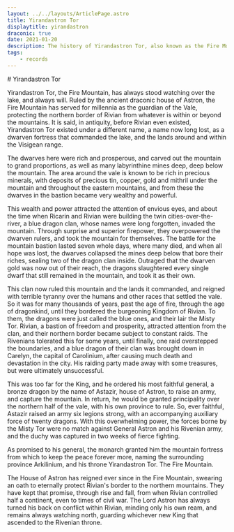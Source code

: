 ```yaml
---
layout: ../../layouts/ArticlePage.astro
title: Yirandastron Tor
displaytitle: yirandastron
draconic: true
date: 2021-01-20
description: The history of Yirandastron Tor, also known as the Fire Mountain, the domain of House Astron ever since it was first conquered by Rivian.
tags:
    - records
---
```


<ColourBand>
# Yirandastron Tor 
</ColourBand>

<CBox>

Yirandastron Tor, the Fire Mountain, has always stood watching over the lake, and always will. Ruled by the ancient draconic house of Astron, the Fire Mountain has served for millennia as the guardian of the Vale, protecting the northern border of Rivian from whatever is within or beyond the mountains. It is said, in antiquity, before Rivian even existed, Yirandastron Tor existed under a different name, a name now long lost, as a dwarven fortress that commanded the lake, and the lands around and within the Visigean range.

The dwarves here were rich and prosperous, and carved out the mountain to grand proportions, as well as many labyrinthine mines deep, deep below the mountain. The area around the vale is known to be rich in precious minerals, with deposits of precious tin, copper, gold and mithril under the mountain and throughout the eastern mountains, and from these the dwarves in the bastion became very wealthy and powerful.

This wealth and power attracted the attention of envious eyes, and about the time when Ricarin and Rivian were building the twin cities-over-the-river, a blue dragon clan, whose names were long forgotten, invaded the mountain. Through surprise and superior firepower, they overpowered the dwarven rulers, and took the mountain for themselves. The battle for the mountain bastion lasted seven whole days, where many died, and when all hope was lost, the dwarves collapsed the mines deep below that bore their riches, sealing two of the dragon clan inside. Outraged that the dwarven gold was now out of their reach, the dragons slaughtered every single dwarf that still remained in the mountain, and took it as their own.

This clan now ruled this mountain and the lands it commanded, and reigned with terrible tyranny over the humans and other races that settled the vale. So it was for many thousands of years, past the age of fire, through the age of dragonkind, until they bordered the burgeoning Kingdom of Rivian. To them, the dragons were just called the blue ones, and their lair the Misty Tor. Rivian, a bastion of freedom and prosperity, attracted attention from the clan, and their northern border became subject to constant raids. The Rivenians tolerated this for some years, until finally, one raid overstepped the boundaries, and a blue dragon of their clan was brought down in Carelyn, the capital of Carolinium, after causing much death and devastation in the city. His raiding party made away with some treasures, but were ultimately unsuccessful.

This was too far for the King, and he ordered his most faithful general, a bronze dragon by the name of Astazir, house of Astron, to raise an army, and capture the mountain. In return, he would be granted principality over the northern half of the vale, with his own province to rule. So, ever faithful, Astazir raised an army six legions strong, with an accompanying auxiliary force of twenty dragons. With this overwhelming power, the forces borne by the Misty Tor were no match against General Astron and his Rivenian army, and the duchy was captured in two weeks of fierce fighting.

As promised to his general, the monarch granted him the mountain fortress from which to keep the peace forever more, naming the surrounding province Arkilinium, and his throne Yirandastron Tor. The Fire Mountain.

The House of Astron has reigned ever since in the Fire Mountain, swearing an oath to eternally protect Rivian's border to the northern mountains. They have kept that promise, through rise and fall, from when Rivian controlled half a continent, even to times of civil war. The Lord Astron has always turned his back on conflict within Rivian, minding only his own ream, and remains always watching north, guarding whichever new King that ascended to the Rivenian throne.


</CBox>
